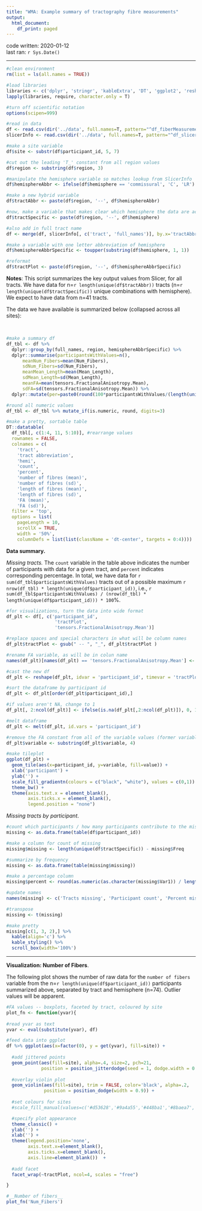 ```yaml
---
title: "WMA: Example summary of tractography fibre measurements"
output:
  html_document:
    df_print: paged
---
```


code written: 2020-01-12       
last ran: `r Sys.Date()`   

-----

```r

#clean environment
rm(list = ls(all.names = TRUE))

#load libraries
libraries <- c('dplyr', 'stringr', 'kableExtra', 'DT', 'ggplot2', 'reshape2', 'assertr') 
lapply(libraries, require, character.only = T) 

#turn off scientific notation
options(scipen=999)

#read in data
df <- read.csv(dir('../data', full.names=T, pattern="^df_fiberMeasurements")) 
slicerInfo <- read.csv(dir('../data', full.names=T, pattern="^df_slicerInfo_"))
```

```r

#make a site variable
df$site <- substr(df$participant_id, 5, 7)

#cut out the leading 'T_' constant from all region values
df$region <- substring(df$region, 3)

#manipulate the hemisphere variable so matches lookup from SlicerInfo
df$hemisphereAbbr <- ifelse(df$hemisphere == 'commissural', 'C', 'LR')

#make a new hybrid variable
df$tractAbbr <- paste(df$region, '--', df$hemisphereAbbr)

#now, make a variable that makes clear which hemisphere the data are actually from
df$tractSpecific <- paste(df$region, '--', df$hemisphere)

#also add in full tract name
df <- merge(df, slicerInfo[, c('tract', 'full_names')], by.x='tractAbbr', by.y='tract')

#make a variable with one letter abbreviation of hemisphere
df$hemisphereAbbrSpecific <- toupper(substring(df$hemisphere, 1, 1))

#reformat
df$tractPlot <- paste(df$region, '--', df$hemisphereAbbrSpecific)

```

__Notes__: This script summarizes the key output values from Slicer, for all tracts. We have data for n=`r length(unique(df$tractAbbr))` tracts (n=`r length(unique(df$tractSpecific))` unique combinations with hemisphere). We expect to have data from n=41 tracts. 

The data we have available is summarized below (collapsed across all sites):

<br>

```r

#make a summary df 
df_tbl <- df %>%
  dplyr::group_by(full_names, region, hemisphereAbbrSpecific) %>%
  dplyr::summarise(participantsWithValues=n(),
      meanNum_Fibers=mean(Num_Fibers),
      sdNum_Fibers=sd(Num_Fibers),
      meanMean_Length=mean(Mean_Length),
      sdMean_Length=sd(Mean_Length),
      meanFA=mean(tensors.FractionalAnisotropy.Mean),
      sdFA=sd(tensors.FractionalAnisotropy.Mean)) %>%
  dplyr::mutate(per=paste0(round(100*participantsWithValues/(length(unique(df$participant_id))), 2),'%'))

#round all numeric values
df_tbl <- df_tbl %>% mutate_if(is.numeric, round, digits=3)

#make a pretty, sortable table
DT::datatable(
  df_tbl[, c(1:4, 11, 5:10)], #rearrange values
  rownames = FALSE,
  colnames = c(
    'tract',
    'tract abbreviation',
    'hemi',
    'count',
    'percent',
    'number of fibres (mean)',
    'number of fibres (sd)',
    'length of fibres (mean)',
    'length of fibres (sd)',
    'FA (mean)',
    'FA (sd)'),
  filter = 'top',
  options = list(
    pageLength = 10,
    scrollX = TRUE,
    width = '50%',
    columnDefs = list(list(className = 'dt-center', targets = 0:4))))

```

__Data summary.__  

_Missing tracts._ The `count` variable in the table above indicates the number of participants with data for a given tract, and `percent` indicates corresponding percentage. In total, we have data for `r sum(df_tbl$participantsWithValues)` tracts out of a possible maximum `r nrow(df_tbl) * length(unique(df$participant_id))`, i.e., `r sum(df_tbl$participantsWithValues) / (nrow(df_tbl) * length(unique(df$participant_id))) * 100`%. 


```r

#for visualizations, turn the data into wide format
df_plt <- df[, c('participant_id',
                  'tractPlot',
                  'tensors.FractionalAnisotropy.Mean')] 

#replace spaces and special characters in what will be column names
df_plt$tractPlot <- gsub(" -- ", "_", df_plt$tractPlot )

#rename FA variable, as will be in colun name
names(df_plt)[names(df_plt) == 'tensors.FractionalAnisotropy.Mean'] <- 'FA'

#cast the new df
df_plt <- reshape(df_plt, idvar = 'participant_id', timevar = 'tractPlot', direction='wide')

#sort the dataframe by participant id
df_plt <- df_plt[order(df_plt$participant_id),]

#if values aren't NA, change to 1
df_plt[, 2:ncol(df_plt)] <- ifelse(is.na(df_plt[,2:ncol(df_plt)]), 0, 1)

#melt dataframe
df_plt <- melt(df_plt, id.vars = 'participant_id')

#remove the FA constant from all of the variable values (former variable names)
df_plt$variable <- substring(df_plt$variable, 4)

#make tileplot
ggplot(df_plt) +  
  geom_tile(aes(x=participant_id, y=variable, fill=value)) + 
  xlab('participant') +
  ylab('') +
  scale_fill_gradientn(colours = c("black", "white"), values = c(0,1)) +
  theme_bw() +
  theme(axis.text.x = element_blank(),
        axis.ticks.x = element_blank(),
        legend.position = "none") 

```

_Missing tracts by participant_. 

```r

#count which participants / how many participants contribute to the missing data
missing <- as.data.frame(table(df$participant_id))

#make a column for count of missing
missing$missing <- length(unique(df$tractSpecific)) - missing$Freq 

#summarize by frequency
missing <- as.data.frame(table(missing$missing))

#make a percentage column
missing$percent <- round(as.numeric(as.character(missing$Var1)) / length(unique(df$tractSpecific)) * 100, 2)

#update names
names(missing) <- c('Tracts missing', 'Participant count', 'Percent missing')

#transpose
missing <- t(missing)

#make pretty
missing[c(1, 3, 2),] %>%
  kable(align='c') %>%
  kable_styling() %>%
  scroll_box(width='100%')

```

-----

__Visualization: Number of Fibers__. 

The following plot shows the number of raw data for the `number of fibers` variable from the n=`r length(unique(df$participant_id))` participants summarized above, separated by tract and hemisphere (n=74). Outlier values will be apparent.

```r

#FA values -- boxplots, faceted by tract, coloured by site
plot_fn <- function(yvar){
  
#read yvar as text
yvar <- eval(substitute(yvar), df)

#feed data into ggplot 
df %>% ggplot(aes(x=factor(0), y = get(yvar), fill=site)) +
  
  #add jittered points 
  geom_point(aes(fill=site), alpha=.4, size=2, pch=21,
             position = position_jitterdodge(seed = 1, dodge.width = 0.9)) +
  
  #overlay violin plot
  geom_violin(aes(fill=site), trim = FALSE, color='black', alpha=.2,
              position = position_dodge(width = 0.9)) +
  
  #set colours for sites
  #scale_fill_manual(values=c('#d53628','#9a4a55','#448ba1','#8baea7','#c99b2c','#e5bd31')) +

  #specify plot appearance
  theme_classic() +
  ylab('') +
  xlab('') +
  theme(legend.position='none',
        axis.text.x=element_blank(),
        axis.ticks.x=element_blank(),
        axis.line=element_blank())  +
  
  #add facet
  facet_wrap(~tractPlot, ncol=4, scales = "free")

}

```

```r
#__Number of fibers__ 
plot_fn('Num_Fibers')
```

<br>